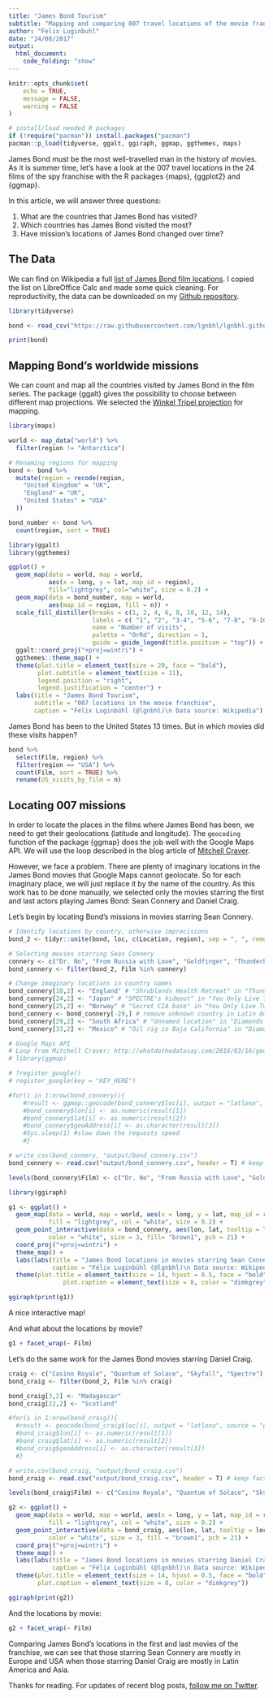 ```yaml
---
title: "James Bond Tourism"
subtitle: "Mapping and comparing 007 travel locations of the movie franchise."
author: "Felix Luginbuhl"
date: "24/08/2017"
output: 
  html_document:
    code_folding: "show"
---
```


```r
knitr::opts_chunk$set(
	echo = TRUE,
	message = FALSE,
	warning = FALSE
)

# install/load needed R packages
if (!require("pacman")) install.packages("pacman")
pacman::p_load(tidyverse, ggalt, ggiraph, ggmap, ggthemes, maps)
```

James Bond must be the most well-travelled man in the history of movies. As it is summer time, let's have a look at the 007 travel locations in the 24 films of the spy franchise with the R packages {maps}, {ggplot2} and {ggmap}.

In this article, we will answer three questions:

1.  What are the countries that James Bond has visited?
2.  Which countries has James Bond visited the most?
3.  Have mission's locations of James Bond changed over time?

## The Data

We can find on Wikipedia a full [list of James Bond film locations](https://en.wikipedia.org/wiki/List_of_James_Bond_film_locations). I copied the list on LibreOffice Calc and made some quick cleaning. For reproductivity, the data can be downloaded on my [Github repository](https://github.com/lgnbhl/lgnbhl.github.io/blob/master/images/data_bond.csv).

```r
library(tidyverse)

bond <- read_csv("https://raw.githubusercontent.com/lgnbhl/lgnbhl.github.io/master/img/data_bond.csv")

print(bond)
```

## Mapping Bond's worldwide missions

We can count and map all the countries visited by James Bond in the film series. The package {ggalt} gives the possibility to choose between different map projections. We selected the [Winkel Tripel projection](https://en.wikipedia.org/wiki/Winkel_tripel_projection) for mapping.

```r
library(maps)

world <- map_data("world") %>% 
  filter(region != "Antarctica")

# Renaming regions for mapping
bond <- bond %>%
  mutate(region = recode(region,
    "United Kingdom" = "UK",
    "England" = "UK",
    "United States" = "USA"
  )) 

bond_number <- bond %>%
  count(region, sort = TRUE)

library(ggalt)
library(ggthemes)

ggplot() +
  geom_map(data = world, map = world,
           aes(x = long, y = lat, map_id = region),
           fill="lightgrey", col="white", size = 0.2) +
  geom_map(data = bond_number, map = world,
           aes(map_id = region, fill = n)) +
  scale_fill_distiller(breaks = c(1, 2, 4, 6, 8, 10, 12, 14),
                       labels = c( "1", "2", "3-4", "5-6", "7-8", "9-10", "11-12", "13-14"),
                       name = "Number of visits",
                       palette = "OrRd", direction = 1,
                       guide = guide_legend(title.position = "top")) +
  ggalt::coord_proj("+proj=wintri") +
  ggthemes::theme_map() +
  theme(plot.title = element_text(size = 20, face = "bold"),
        plot.subtitle = element_text(size = 11),
        legend.position = "right",
        legend.justification = "center") +
  labs(title = "James Bond Tourism",
       subtitle = "007 locations in the movie franchise",
       caption = "Félix Luginbühl (@lgnbhl)\n Data source: Wikipedia")
```

James Bond has been to the United States 13 times. But in which movies did these visits happen?

```r
bond %>%
  select(Film, region) %>%
  filter(region == "USA") %>%
  count(Film, sort = TRUE) %>%
  rename(US_visits_by_film = n)
```

## Locating 007 missions

In order to locate the places in the films where James Bond has been, we need to get their geolocations (latitude and longitude). The ```geocoding``` function of the package {ggmap} does the job well with the Google Maps API. We will use the loop described in the blog article of [Mitchell Craver](http://whatdothedatasay.com/2016/03/16/geocoding-addresses-in-r-with-ggmap/).

However, we face a problem. There are plenty of imaginary locations in the James Bond movies that Google Maps cannot geolocate. So for each imaginary place, we will just replace it by the name of the country. As this work has to be done manually, we selected only the movies starring the first and last actors playing James Bond: Sean Connery and Daniel Craig.

Let's begin by locating Bond's missions in movies starring Sean Connery.

```r
# Identify locations by country, otherwise imprecisions
bond_2 <- tidyr::unite(bond, loc, c(Location, region), sep = ", ", remove = FALSE)

# Selecting movies starring Sean Connery
connery <- c("Dr. No", "From Russia with Love", "Goldfinger", "Thunderball", "You Only Live Twice", "Diamonds Are Forever")
bond_connery <- filter(bond_2, Film %in% connery)

# Change imaginary locations in country names
bond_connery[18,2] <- "England" # "Shrublands Health Retreat" in "Thunderball"
bond_connery[24,2] <- "Japan" # "SPECTRE's hideout" in "You Only Live Twice"
bond_connery[25,2] <- "Norway" # "Secret CIA base" in "You Only Live Twice"
bond_connery <- bond_connery[-29,] # remove unknown country in Latin America
bond_connery[29,2] <- "South Africa" # "Unnamed location" in "Diamonds Are Forever"
bond_connery[33,2] <- "Mexico" # "Oil rig in Baja California" in "Diamonds Are Forever"

# Google Maps API
# Loop from Mitchell Craver: http://whatdothedatasay.com/2016/03/16/geocoding-addresses-in-r-with-ggmap/
# library(ggmap)

# ?register_google()
# register_google(key = "KEY_HERE")

#for(i in 1:nrow(bond_connery)){
    #result <- ggmap::geocode(bond_connery$loc[i], output = "latlona", source = "google")
    #bond_connery$lon[i] <- as.numeric(result[1])
    #bond_connery$lat[i] <- as.numeric(result[2])
    #bond_connery$geoAddress[i] <- as.character(result[3])
    #Sys.sleep(1) #slow down the requests speed
    #}

# write_csv(bond_connery, "output/bond_connery.csv")
bond_connery <- read.csv("output/bond_connery.csv", header = T) # keep factor

levels(bond_connery$Film) <- c("Dr. No", "From Russia with Love", "Goldfinger", "Thunderball", "You Only Live Twice", "Diamonds Are Forever")

library(ggiraph)

g1 <- ggplot() +
  geom_map(data = world, map = world, aes(x = long, y = lat, map_id = region),
           fill = "lightgrey", col = "white", size = 0.2) +
  geom_point_interactive(data = bond_connery, aes(lon, lat, tooltip = loc), 
           color = "white", size = 3, fill= "brown1", pch = 21) +
  coord_proj("+proj=wintri") +
  theme_map() +
  labs(labs(title = "James Bond locations in movies starring Sean Connery",
            caption = "Félix Luginbühl (@lgnbhl)\n Data source: Wikipedia")) +
  theme(plot.title = element_text(size = 14, hjust = 0.5, face = "bold"),
               plot.caption = element_text(size = 8, color = "dimkgrey"))

ggiraph(print(g1))
```

A nice interactive map!

And what about the locations by movie?

```r
g1 + facet_wrap(~ Film)
```

Let's do the same work for the James Bond movies starring Daniel Craig.

```r
craig <- c("Casino Royale", "Quantum of Solace", "Skyfall", "Spectre")
bond_craig <- filter(bond_2, Film %in% craig)

bond_craig[3,2] <- "Madagascar"
bond_craig[22,2] <- "Scotland"

#for(i in 1:nrow(bond_craig)){
  #result <- geocode(bond_craig$loc[i], output = "latlona", source = "google")
  #bond_craig$lon[i] <- as.numeric(result[1])
  #bond_craig$lat[i] <- as.numeric(result[2])
  #bond_craig$geoAddress[i] <- as.character(result[3])
  #}

# write.csv(bond_craig, "output/bond_craig.csv")
bond_craig <- read.csv("output/bond_craig.csv", header = T) # keep factor

levels(bond_craig$Film) <- c("Casino Royale", "Quantum of Solace", "Skyfall", "Spectre")

g2 <- ggplot() +
  geom_map(data = world, map = world, aes(x = long, y = lat, map_id = region),
           fill = "lightgrey", col = "white", size = 0.2) +
  geom_point_interactive(data = bond_craig, aes(lon, lat, tooltip = loc), 
           color = "white", size = 3, fill = "brown1", pch = 21) +
  coord_proj("+proj=wintri") +
  theme_map() +
  labs(labs(title = "James Bond locations in movies starring Daniel Craig",
            caption = "Félix Luginbühl (@lgnbhl)\n Data source: Wikipedia")) +
  theme(plot.title = element_text(size = 14, hjust = 0.5, face = "bold"),
        plot.caption = element_text(size = 8, color = "dimkgrey"))

ggiraph(print(g2))
```

And the locations by movie:

```r
g2 + facet_wrap(~ Film)
```

Comparing James Bond's locations in the first and last movies of the franchise, we can see that those starring Sean Connery are mostly in Europe and USA when those starring Daniel Craig are mostly in Latin America and Asia.

Thanks for reading. For updates of recent blog posts, [follow me on Twitter](https://twitter.com/lgnbhl).
